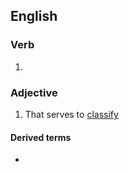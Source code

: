 ==English==

===Verb===
{{head|en|verb form}}

# {{present participle of|classify|lang=en|nocat=1}}

===Adjective===
{{en-adj}}

# That serves to [[classify]]

====Derived terms====
* {{l|en|classifying space}}